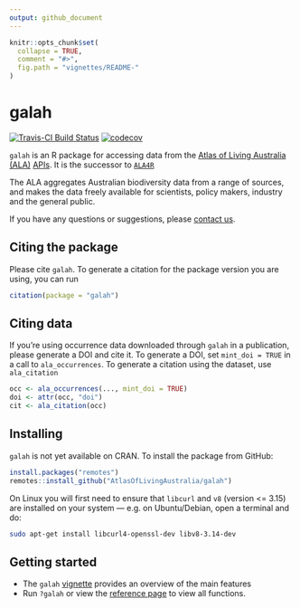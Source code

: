 ```yaml
---
output: github_document
---
```


<!-- README.md is generated from README.Rmd. Please edit that file -->

```r
knitr::opts_chunk$set(
  collapse = TRUE,
  comment = "#>",
  fig.path = "vignettes/README-"
)
```

# galah

[![Travis-CI Build Status](https://travis-ci.com/AtlasOfLivingAustralia/galah.svg?branch=master)](https://travis-ci.com/AtlasOfLivingAustralia/galah)
[![codecov](https://codecov.io/gh/AtlasOfLivingAustralia/galah/branch/master/graph/badge.svg)](https://codecov.io/gh/AtlasOfLivingAustralia/galah)

`galah` is an R package for accessing data from the [Atlas of Living Australia (ALA)](https://ala.org.au) [APIs](https://api.ala.org.au/). It is the successor to [`ALA4R`](https://github.com/AtlasOfLivingAustralia/ALA4R)

The ALA aggregates Australian biodiversity data from a range of sources, and makes the data freely available for scientists, policy makers, industry and the general public.

If you have any questions or suggestions, please [contact us](mailto:support@ala.org.au).

## Citing the package
Please cite `galah`. To generate a citation for the package version you are using, you can run
```r
citation(package = "galah")
```

## Citing data
If you're using occurrence data downloaded through `galah` in a publication, please generate a DOI and cite it. 
To generate a DOI, set `mint_doi = TRUE` in a call to `ala_occurrences`.
To generate a citation using the dataset, use `ala_citation`

```r
occ <- ala_occurrences(..., mint_doi = TRUE)
doi <- attr(occ, "doi")
cit <- ala_citation(occ)
```

## Installing

`galah` is not yet available on CRAN. To install the package from GitHub:

```r
install.packages("remotes")
remotes::install_github("AtlasOfLivingAustralia/galah")
```

On Linux you will first need to ensure that `libcurl` and `v8` (version <= 3.15) are installed on your system --- e.g. on Ubuntu/Debian, open a terminal and do:

```sh
sudo apt-get install libcurl4-openssl-dev libv8-3.14-dev
```

## Getting started

- The `galah` [vignette](https://atlasoflivingaustralia.github.io/galah/articles/galah.html) provides an overview of the main features
- Run `?galah` or view the [reference page](https://atlasoflivingaustralia.github.io/galah/reference/index.html) to view all functions.

